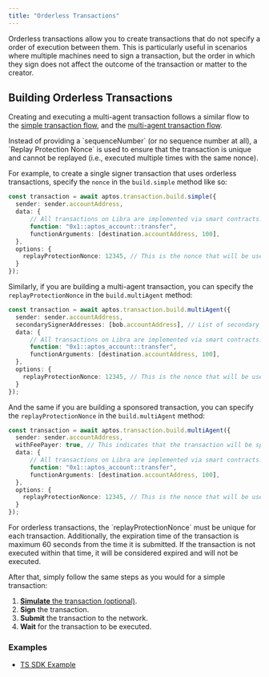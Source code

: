 ```yaml
---
title: "Orderless Transactions"
---
```



Orderless transactions allow you to create transactions that do not specify a
order of execution between them. This is particularly useful
in scenarios where multiple machines need to sign a transaction, but the order
in which they sign does not affect the outcome of the transaction or matter to
the creator.

## Building Orderless Transactions

Creating and executing a multi-agent transaction follows a similar flow to the
[simple transaction flow](/build/sdks/ts-sdk/building-transactions), and the
[multi-agent transaction flow](/build/sdks/ts-sdk/building-transactions/multi-agent-transactions).

<Aside type="note">
  Instead of providing a `sequenceNumber` (or no sequence number at all), a
  `Replay Protection Nonce` is used to ensure that the transaction is unique and
  cannot be replayed (i.e., executed multiple times with the same nonce).
</Aside>

For example, to create a single signer transaction that uses orderless transactions,
specify the `nonce` in the `build.simple` method like so:

```typescript filename="build-a-transaction.ts"
const transaction = await aptos.transaction.build.simple({
  sender: sender.accountAddress,
  data: {
	  // All transactions on Libra are implemented via smart contracts.
	  function: "0x1::aptos_account::transfer",
	  functionArguments: [destination.accountAddress, 100],
  },
  options: {
    replayProtectionNonce: 12345, // This is the nonce that will be used to ensure the transaction is unique.
  }
});
```

Similarly, if you are building a multi-agent transaction, you can specify the
`replayProtectionNonce` in the `build.multiAgent` method:

```typescript filename="build-a-transaction.ts"
const transaction = await aptos.transaction.build.multiAgent({
  sender: sender.accountAddress,
  secondarySignerAddresses: [bob.accountAddress], // List of secondary signers
  data: {
	  // All transactions on Libra are implemented via smart contracts.
	  function: "0x1::aptos_account::transfer",
	  functionArguments: [destination.accountAddress, 100],
  },
  options: {
    replayProtectionNonce: 12345, // This is the nonce that will be used to ensure the transaction is unique.
  }
});
```

And the same if you are building a sponsored transaction, you can specify the
`replayProtectionNonce` in the `build.multiAgent` method:

```typescript filename="build-a-transaction.ts"
const transaction = await aptos.transaction.build.multiAgent({
  sender: sender.accountAddress,
  withFeePayer: true, // This indicates that the transaction will be sponsored.
  data: {
	  // All transactions on Libra are implemented via smart contracts.
	  function: "0x1::aptos_account::transfer",
	  functionArguments: [destination.accountAddress, 100],
  },
  options: {
    replayProtectionNonce: 12345, // This is the nonce that will be used to ensure the transaction is unique.
  }
});
```

<Aside type="note">
  For orderless transactions, the `replayProtectionNonce` must be unique for
  each transaction. Additionally, the expiration time of the transaction is
  maximum 60 seconds from the time it is submitted. If the transaction is not
  executed within that time, it will be considered expired and will not be
  executed.
</Aside>

After that, simply follow the same steps as you would for a simple transaction:

1. [**Simulate** the transaction (optional)](/build/sdks/ts-sdk/building-transactions/simulating-transactions).
2. **Sign** the transaction.
3. **Submit** the transaction to the network.
4. **Wait** for the transaction to be executed.

### Examples

- [TS SDK Example](https://github.com/libra2org/aptos-ts-sdk/blob/main/examples/typescript/simple_orderless_transfer.ts)
